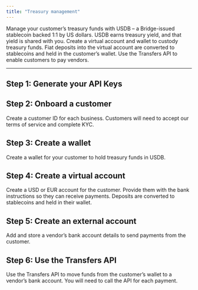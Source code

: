 ```yaml
---
title: "Treasury management"
---
```


Manage your customer’s treasury funds with USDB – a Bridge-issued stablecoin backed 1:1 by US dollars. USDB earns treasury yield, and that yield is shared with you. Create a virtual account and wallet to custody treasury funds. Fiat deposits into the virtual account are converted to stablecoins and held in the customer’s wallet. Use the Transfers API to enable customers to pay vendors.

---



## Step 1: Generate your API Keys

<GenerateApiKeys />

## Step 2: Onboard a customer

Create a customer ID for each business. Customers will need to accept our terms of service and complete KYC.

<CreateACustomer />

## Step 3: Create a wallet

Create a wallet for your customer to hold treasury funds in USDB.

<CreateAWallet />

## Step 4: Create a virtual account

Create a USD or EUR account for the customer. Provide them with the bank instructions so they can receive payments. Deposits are converted to stablecoins and held in their wallet.

<CreateAVirtualAccount />

## Step 5: Create an external account
Add and store a vendor’s bank account details to send payments from the customer.

<CreateAnExternalAccount />


## Step 6: Use the Transfers API

Use the Transfers API to move funds from the customer’s wallet to a vendor’s bank account. You will need to call the API for each payment.

<TransferWalletToExternalAccount />